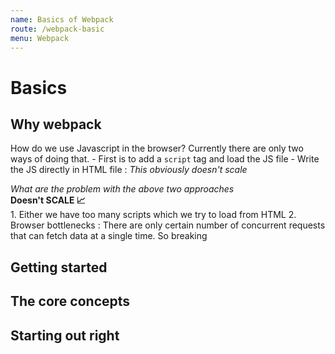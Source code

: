 ```yaml
---
name: Basics of Webpack
route: /webpack-basic
menu: Webpack
---
```


# Basics

## Why webpack

How do we use Javascript in the browser? Currently there are only two ways of doing that.
        - First is to add a `script` tag and load the JS file
        - Write the JS directly in HTML file : *This obviously doesn't scale*

*What are the problem with the above two approaches*\
**Doesn't SCALE 📈**\
        1. Either we have too many scripts which we try to load from HTML
        2. Browser bottlenecks : There are only certain number of concurrent requests that can fetch data at a single time. So breaking

## Getting started

## The core concepts

## Starting out right